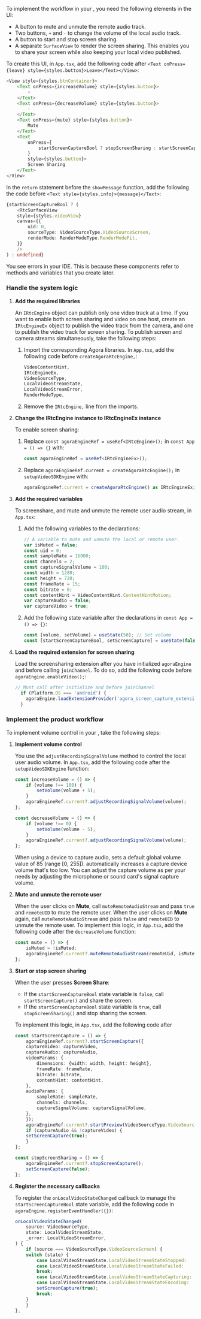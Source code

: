 <PlatformWrapper platform="react-native">

To implement the <Vpd k="NAME"/> workflow in your <Vpl k="CLIENT" />, you need the following elements in the UI:

* A button to mute and unmute the remote audio track.
* Two buttons, `+` and `-` to change the volume of the local audio track.
* A button to start and stop screen sharing.
* A separate `SurfaceView` to render the screen sharing. This enables you to share your screen while also keeping your local video published.

To create this UI, in `App.tsx`, add the following code after `<Text onPress={leave} style={styles.button}>Leave</Text></View>`:

```ts
<View style={styles.btnContainer}>
    <Text onPress={increaseVolume} style={styles.button}>
        +
    </Text>
    <Text onPress={decreaseVolume} style={styles.button}>
        -
    </Text>
    <Text onPress={mute} style={styles.button}>
        Mute
    </Text>
    <Text
        onPress={
            startScreenCaptureBool ? stopScreenSharing : startScreenCapture
        }
        style={styles.button}>
        Screen Sharing
    </Text>
</View>
```

In the `return` statement before the `showMessage` function, add the following the code before `<Text style={styles.info}>{message}</Text>`:

```ts
{startScreenCaptureBool ? (
    <RtcSurfaceView
    style={styles.videoView}
    canvas={{
        uid: 0,
        sourceType: VideoSourceType.VideoSourceScreen,
        renderMode: RenderModeType.RenderModeFit,
    }}
    />
) : undefined}
```

You see errors in your IDE. This is because these components refer to methods and variables that you create later.

### Handle the system logic

1. **Add the required libraries**

    An `IRtcEngine` object can publish only one video track at a time. If you want to enable both screen sharing and video on one host, create an `IRtcEngineEx` object to publish the video track from the camera, and one to publish the video track for screen sharing. To publish screen and camera streams simultaneously, take the following steps:

    1. Import the corresponding Agora libraries. In `App.tsx`, add the following code before `createAgoraRtcEngine,`:

        ```ts
        VideoContentHint,
        IRtcEngineEx,
        VideoSourceType,
        LocalVideoStreamState,
        LocalVideoStreamError,
        RenderModeType,
        ```

    1. Remove the `IRtcEngine,` line from the imports.

1. **Change the IRtcEngine instance to IRtcEngineEx instance**

    To enable screen sharing:

    1. Replace `const agoraEngineRef = useRef<IRtcEngine>();` in `const App = () => {}` with:

        ```ts
        const agoraEngineRef = useRef<IRtcEngineEx>();
        ```

    1. Replace `agoraEngineRef.current = createAgoraRtcEngine();` in `setupVideoSDKEngine` with:

        ```ts
        agoraEngineRef.current = createAgoraRtcEngine() as IRtcEngineEx;
        ```

1. **Add the required variables**

   To screenshare, and mute and unmute the remote user audio stream, in `App.tsx`:

    1. Add the following variables to the declarations:

       ```ts
       // A variable to mute and unmute the local or remote user.
       var isMuted = false;
       const uid = 0;
       const sampleRate = 16000;
       const channels = 2;
       const captureSignalVolume = 100;
       const width = 1280;
       const height = 720;
       const frameRate = 15;
       const bitrate = 0;
       const contentHint = VideoContentHint.ContentHintMotion;
       var captureAudio = false;
       var captureVideo = true;
       ```

   1. Add the following state variable after the declarations in `const App = () => {}`:

       ```ts
       const [volume, setVolume] = useState(50); // Set volume
       const [startScreenCaptureBool, setScreenCapture] = useState(false); // Start screen capture
       ```

1. **Load the required extension for screen sharing**

    Load the screensharing extension after you have initialized `agoraEngine` and before calling `joinChannel`. To do so, add the following code before `agoraEngine.enableVideo();`:

    ```ts
    // Must call after initialize and before joinChannel
      if (Platform.OS === 'android') {
        agoraEngine.loadExtensionProvider('agora_screen_capture_extension');
      }
    ```

### Implement the product workflow

To implement volume control in your <Vpl k="CLIENT" />, take the following steps:

1. **Implement volume control**

    You use the `adjustRecordingSignalVolume` method to control the local user audio volume. In `App.tsx`, add the following code after the `setupVideoSDKEngine` function:

    ```ts
    const increaseVolume = () => {
        if (volume !== 100) {
            setVolume(volume + 5);
        }
        agoraEngineRef.current?.adjustRecordingSignalVolume(volume);
    };

    const decreaseVolume = () => {
        if (volume !== 0) {
            setVolume(volume - 5);
        }
        agoraEngineRef.current?.adjustRecordingSignalVolume(volume);
    };
    ```

    When using a device to capture audio, <Vg k="VSDK" /> sets a default global volume value of 85 (range [0, 255]). <Vg k="VSDK" /> automatically increases a capture device volume that's too low. You can adjust the capture volume as per your needs by adjusting the microphone or sound card's signal capture volume.

1. **Mute and unmute the remote user**

    When the user clicks on **Mute**, call `muteRemoteAudioStream` and pass `true` and `remoteUID` to mute the remote user. When the user clicks on **Mute** again, call `muteRemoteAudioStream` and pass `false` and `remoteUID` to unmute the remote user. To implement this logic,
    in `App.tsx`, add the following code after the `decreaseVolume` function:

    ```ts
    const mute = () => {
        isMuted = !isMuted;
        agoraEngineRef.current?.muteRemoteAudioStream(remoteUid, isMuted);
    };
    ```

1. **Start or stop screen sharing**

    When the user presses **Screen Share**:
    - If the `startScreenCaptureBool` state variable is `false`, call `startScreenCapture()` and share the screen.
    - If the `startScreenCaptureBool` state variable is `true`, call `stopScreenSharing()` and stop sharing the screen.

    To implement this logic, in `App.tsx`, add the following code after 

    ```ts
    const startScreenCapture = () => {
        agoraEngineRef.current?.startScreenCapture({
        captureVideo: captureVideo,
        captureAudio: captureAudio,
        videoParams: {
            dimensions: {width: width, height: height},
            frameRate: frameRate,
            bitrate: bitrate,
            contentHint: contentHint,
        },
        audioParams: {
            sampleRate: sampleRate,
            channels: channels,
            captureSignalVolume: captureSignalVolume,
        },
        });
        agoraEngineRef.current?.startPreview(VideoSourceType.VideoSourceScreen);
        if (captureAudio && !captureVideo) {
        setScreenCapture(true);
        }
    };

    const stopScreenSharing = () => {
        agoraEngineRef.current?.stopScreenCapture();
        setScreenCapture(false);
    };
    ```

1. **Register the necessary callbacks**

    To register the `onLocalVideoStateChanged` callback to manage the `startScreenCaptureBool` state variable,  add the following code in `agoraEngine.registerEventHandler({})`:

    ```ts
    onLocalVideoStateChanged(
        source: VideoSourceType,
        state: LocalVideoStreamState,
        _error: LocalVideoStreamError,
    ) {
        if (source === VideoSourceType.VideoSourceScreen) {
        switch (state) {
            case LocalVideoStreamState.LocalVideoStreamStateStopped:
            case LocalVideoStreamState.LocalVideoStreamStateFailed:
            break;
            case LocalVideoStreamState.LocalVideoStreamStateCapturing:
            case LocalVideoStreamState.LocalVideoStreamStateEncoding:
            setScreenCapture(true);
            break;
        }
        }
    },
    ``` 
</PlatformWrapper>